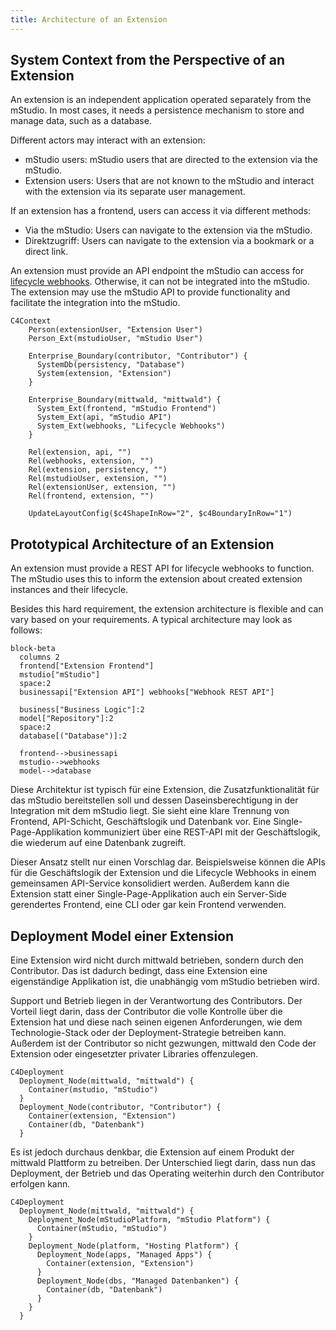 ```yaml
---
title: Architecture of an Extension
---
```


## System Context from the Perspective of an Extension

An extension is an independent application operated separately from the mStudio.
In most cases, it needs a persistence mechanism to store and manage data, such as a database.

Different actors may interact with an extension:

- mStudio users: mStudio users that are directed to the extension via the mStudio.
- Extension users: Users that are not known to the mStudio and interact with the extension via its separate user management.

If an extension has a frontend, users can access it via different methods:

- Via the mStudio: Users can navigate to the extension via the mStudio.
- Direktzugriff: Users can navigate to the extension via a bookmark or a direct link.

An extension must provide an API endpoint the mStudio can access for [lifecycle webhooks](../concepts/lifecycle-webhooks).
Otherwise, it can not be integrated into the mStudio.
The extension may use the mStudio API to provide functionality and facilitate the integration into the mStudio.

```mermaid
C4Context
    Person(extensionUser, "Extension User")
    Person_Ext(mstudioUser, "mStudio User")

    Enterprise_Boundary(contributor, "Contributor") {
      SystemDb(persistency, "Database")
      System(extension, "Extension")
    }

    Enterprise_Boundary(mittwald, "mittwald") {
      System_Ext(frontend, "mStudio Frontend")
      System_Ext(api, "mStudio API")
      System_Ext(webhooks, "Lifecycle Webhooks")
    }

    Rel(extension, api, "")
    Rel(webhooks, extension, "")
    Rel(extension, persistency, "")
    Rel(mstudioUser, extension, "")
    Rel(extensionUser, extension, "")
    Rel(frontend, extension, "")

    UpdateLayoutConfig($c4ShapeInRow="2", $c4BoundaryInRow="1")
```

## Prototypical Architecture of an Extension

An extension must provide a REST API for lifecycle webhooks to function.
The mStudio uses this to inform the extension about created extension instances and their lifecycle.

Besides this hard requirement, the extension architecture is flexible and can vary based on your requirements.
A typical architecture may look as follows:

```mermaid
block-beta
  columns 2
  frontend["Extension Frontend"]
  mstudio["mStudio"]
  space:2
  businessapi["Extension API"] webhooks["Webhook REST API"]

  business["Business Logic"]:2
  model["Repository"]:2
  space:2
  database[("Database")]:2

  frontend-->businessapi
  mstudio-->webhooks
  model-->database
```

Diese Architektur ist typisch für eine Extension, die Zusatzfunktionalität für das mStudio bereitstellen soll
und dessen Daseinsberechtigung in der Integration mit dem mStudio liegt.
Sie sieht eine klare Trennung von Frontend, API-Schicht, Geschäftslogik und Datenbank vor.
Eine Single-Page-Applikation kommuniziert über eine REST-API mit der Geschäftslogik, die wiederum auf eine Datenbank zugreift.

Dieser Ansatz stellt nur einen Vorschlag dar.
Beispielsweise können die APIs für die Geschäftslogik der Extension und die Lifecycle Webhooks in einem gemeinsamen API-Service konsolidiert werden.
Außerdem kann die Extension statt einer Single-Page-Applikation
auch ein Server-Side gerendertes Frontend, eine CLI oder gar kein Frontend verwenden.

## Deployment Model einer Extension

Eine Extension wird nicht durch mittwald betrieben, sondern durch den Contributor.
Das ist dadurch bedingt, dass eine Extension eine eigenständige Applikation ist, die unabhängig vom mStudio betrieben wird.

Support und Betrieb liegen in der Verantwortung des Contributors.
Der Vorteil liegt darin, dass der Contributor die volle Kontrolle über die Extension hat
und diese nach seinen eigenen Anforderungen, wie dem Technologie-Stack oder der Deployment-Strategie betreiben kann.
Außerdem ist der Contributor so nicht gezwungen, mittwald den Code der Extension oder eingesetzter privater Libraries offenzulegen.

```mermaid
C4Deployment
  Deployment_Node(mittwald, "mittwald") {
    Container(mstudio, "mStudio")
  }
  Deployment_Node(contributor, "Contributor") {
    Container(extension, "Extension")
    Container(db, "Datenbank")
  }
```

Es ist jedoch durchaus denkbar, die Extension auf einem Produkt der mittwald Plattform zu betreiben.
Der Unterschied liegt darin, dass nun das Deployment, der Betrieb und das Operating weiterhin durch den Contributor erfolgen kann.

```mermaid
C4Deployment
  Deployment_Node(mittwald, "mittwald") {
    Deployment_Node(mStudioPlatform, "mStudio Platform") {
      Container(mStudio, "mStudio")
    }
    Deployment_Node(platform, "Hosting Platform") {
      Deployment_Node(apps, "Managed Apps") {
        Container(extension, "Extension")
      }
      Deployment_Node(dbs, "Managed Datenbanken") {
        Container(db, "Datenbank")
      }
    }
  }
```
